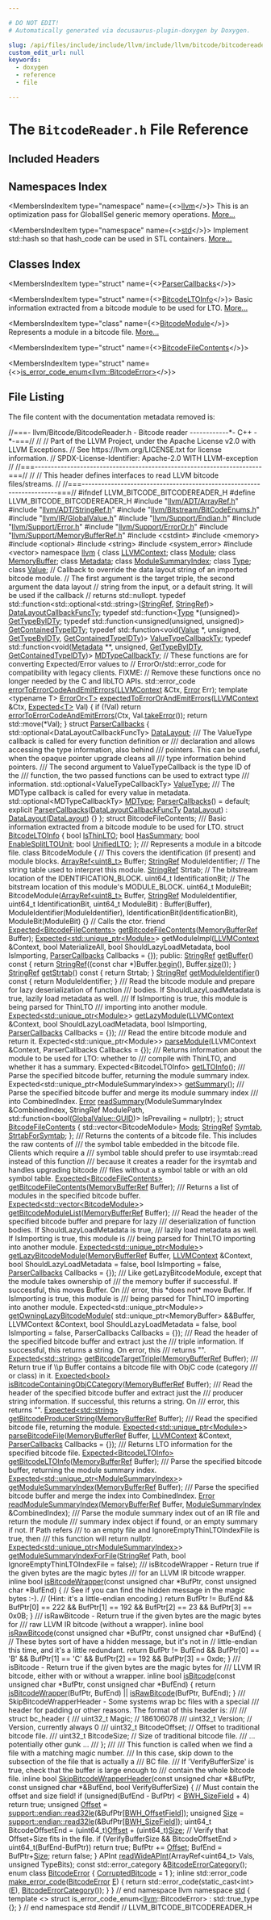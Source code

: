 ```yaml
---

# DO NOT EDIT!
# Automatically generated via docusaurus-plugin-doxygen by Doxygen.

slug: /api/files/include/include/llvm/include/llvm/bitcode/bitcodereader-h
custom_edit_url: null
keywords:
  - doxygen
  - reference
  - file

---
```





# The `BitcodeReader.h` File Reference

<DoxygenPage pluginConfig={pluginConfig}>



## Included Headers

<IncludesList>
<IncludesListItem
  filePath="llvm/ADT/ArrayRef.h"
  permalink="/docs/api/files/include/include/llvm/include/llvm/adt/arrayref-h"
  isLocal="true" />
<IncludesListItem
  filePath="llvm/ADT/StringRef.h"
  permalink="/docs/api/files/include/include/llvm/include/llvm/adt/stringref-h"
  isLocal="true" />
<IncludesListItem
  filePath="llvm/Bitstream/BitCodeEnums.h"
  permalink="/docs/api/files/include/include/llvm/include/llvm/bitstream/bitcodeenums-h"
  isLocal="true" />
<IncludesListItem
  filePath="llvm/IR/GlobalValue.h"
  permalink="/docs/api/files/include/include/llvm/include/llvm/ir/globalvalue-h"
  isLocal="true" />
<IncludesListItem
  filePath="llvm/Support/Endian.h"
  permalink="/docs/api/files/include/include/llvm/include/llvm/support/endian-h"
  isLocal="true" />
<IncludesListItem
  filePath="llvm/Support/Error.h"
  permalink="/docs/api/files/include/include/llvm/include/llvm/support/error-h"
  isLocal="true" />
<IncludesListItem
  filePath="llvm/Support/ErrorOr.h"
  permalink="/docs/api/files/include/include/llvm/include/llvm/support/erroror-h"
  isLocal="true" />
<IncludesListItem
  filePath="llvm/Support/MemoryBufferRef.h"
  permalink="/docs/api/files/include/include/llvm/include/llvm/support/memorybufferref-h"
  isLocal="true" />
<IncludesListItem
  filePath="cstdint"
  permalink=""
  isLocal="false" />
<IncludesListItem
  filePath="memory"
  permalink=""
  isLocal="false" />
<IncludesListItem
  filePath="optional"
  permalink=""
  isLocal="false" />
<IncludesListItem
  filePath="string"
  permalink=""
  isLocal="false" />
<IncludesListItem
  filePath="system_error"
  permalink=""
  isLocal="false" />
<IncludesListItem
  filePath="vector"
  permalink=""
  isLocal="false" />
</IncludesList>

## Namespaces Index

<MembersIndex>

<MembersIndexItem
  type="namespace"
  name={<><a href="/docs/api/namespaces/llvm">llvm</a></>}>
This is an optimization pass for GlobalISel generic memory operations. <a href="/docs/api/namespaces/llvm/#details">More...</a>
</MembersIndexItem>

<MembersIndexItem
  type="namespace"
  name={<><a href="/docs/api/namespaces/std">std</a></>}>
Implement std::hash so that hash&#95;code can be used in STL containers. <a href="/docs/api/namespaces/std/#details">More...</a>
</MembersIndexItem>

</MembersIndex>

## Classes Index

<MembersIndex>

<MembersIndexItem
  type="struct"
  name={<><a href="/docs/api/structs/llvm/parsercallbacks">ParserCallbacks</a></>}>
</MembersIndexItem>

<MembersIndexItem
  type="struct"
  name={<><a href="/docs/api/structs/llvm/bitcodeltoinfo">BitcodeLTOInfo</a></>}>
Basic information extracted from a bitcode module to be used for LTO. <a href="/docs/api/structs/llvm/bitcodeltoinfo/#details">More...</a>
</MembersIndexItem>

<MembersIndexItem
  type="class"
  name={<><a href="/docs/api/classes/llvm/bitcodemodule">BitcodeModule</a></>}>
Represents a module in a bitcode file. <a href="/docs/api/classes/llvm/bitcodemodule/#details">More...</a>
</MembersIndexItem>

<MembersIndexItem
  type="struct"
  name={<><a href="/docs/api/structs/llvm/bitcodefilecontents">BitcodeFileContents</a></>}>
</MembersIndexItem>

<MembersIndexItem
  type="struct"
  name={<><a href="/docs/api/structs/std/is-error-code-enum-ea5649302b7fdd90295abacdc414ae1a">is_error_code_enum&lt;llvm::BitcodeError&gt;</a></>}>
</MembersIndexItem>

</MembersIndex>


## File Listing

The file content with the documentation metadata removed is:

<ProgramListing>

<Link id="l00001" /><CodeLine lineNumber="1"><Highlight kind="comment">//===- llvm/Bitcode/BitcodeReader.h - Bitcode reader ------------&#42;- C++ -&#42;-===//</Highlight><Highlight kind="normal"></Highlight></CodeLine>
<Link id="l00002" /><CodeLine lineNumber="2"><Highlight kind="normal"></Highlight><Highlight kind="comment">//</Highlight><Highlight kind="normal"></Highlight></CodeLine>
<Link id="l00003" /><CodeLine lineNumber="3"><Highlight kind="normal"></Highlight><Highlight kind="comment">// Part of the LLVM Project, under the Apache License v2.0 with LLVM Exceptions.</Highlight><Highlight kind="normal"></Highlight></CodeLine>
<Link id="l00004" /><CodeLine lineNumber="4"><Highlight kind="normal"></Highlight><Highlight kind="comment">// See https://llvm.org/LICENSE.txt for license information.</Highlight><Highlight kind="normal"></Highlight></CodeLine>
<Link id="l00005" /><CodeLine lineNumber="5"><Highlight kind="normal"></Highlight><Highlight kind="comment">// SPDX-License-Identifier: Apache-2.0 WITH LLVM-exception</Highlight><Highlight kind="normal"></Highlight></CodeLine>
<Link id="l00006" /><CodeLine lineNumber="6"><Highlight kind="normal"></Highlight><Highlight kind="comment">//</Highlight><Highlight kind="normal"></Highlight></CodeLine>
<Link id="l00007" /><CodeLine lineNumber="7"><Highlight kind="normal"></Highlight><Highlight kind="comment">//===----------------------------------------------------------------------===//</Highlight><Highlight kind="normal"></Highlight></CodeLine>
<Link id="l00008" /><CodeLine lineNumber="8"><Highlight kind="normal"></Highlight><Highlight kind="comment">//</Highlight><Highlight kind="normal"></Highlight></CodeLine>
<Link id="l00009" /><CodeLine lineNumber="9"><Highlight kind="normal"></Highlight><Highlight kind="comment">// This header defines interfaces to read LLVM bitcode files/streams.</Highlight><Highlight kind="normal"></Highlight></CodeLine>
<Link id="l00010" /><CodeLine lineNumber="10"><Highlight kind="normal"></Highlight><Highlight kind="comment">//</Highlight><Highlight kind="normal"></Highlight></CodeLine>
<Link id="l00011" /><CodeLine lineNumber="11"><Highlight kind="normal"></Highlight><Highlight kind="comment">//===----------------------------------------------------------------------===//</Highlight><Highlight kind="normal"></Highlight></CodeLine>
<Link id="l00012" /><CodeLine lineNumber="12"><Highlight kind="normal"></Highlight></CodeLine>
<Link id="l00013" /><CodeLine lineNumber="13"><Highlight kind="normal"></Highlight><Highlight kind="preprocessor">#ifndef LLVM&#95;BITCODE&#95;BITCODEREADER&#95;H</Highlight><Highlight kind="normal"></Highlight></CodeLine>
<Link id="l00014" /><CodeLine lineNumber="14"><Highlight kind="normal"></Highlight><Highlight kind="preprocessor">#define LLVM&#95;BITCODE&#95;BITCODEREADER&#95;H</Highlight><Highlight kind="normal"></Highlight></CodeLine>
<Link id="l00015" /><CodeLine lineNumber="15"><Highlight kind="normal"></Highlight></CodeLine>
<Link id="l00016" /><CodeLine lineNumber="16"><Highlight kind="normal"></Highlight><Highlight kind="preprocessor">#include &quot;<a href="/docs/api/files/include/include/llvm/include/llvm/adt/arrayref-h">llvm/ADT/ArrayRef.h</a>&quot;</Highlight><Highlight kind="normal"></Highlight></CodeLine>
<Link id="l00017" /><CodeLine lineNumber="17"><Highlight kind="normal"></Highlight><Highlight kind="preprocessor">#include &quot;<a href="/docs/api/files/include/include/llvm/include/llvm/adt/stringref-h">llvm/ADT/StringRef.h</a>&quot;</Highlight><Highlight kind="normal"></Highlight></CodeLine>
<Link id="l00018" /><CodeLine lineNumber="18"><Highlight kind="normal"></Highlight><Highlight kind="preprocessor">#include &quot;<a href="/docs/api/files/include/include/llvm/include/llvm/bitstream/bitcodeenums-h">llvm/Bitstream/BitCodeEnums.h</a>&quot;</Highlight><Highlight kind="normal"></Highlight></CodeLine>
<Link id="l00019" /><CodeLine lineNumber="19"><Highlight kind="normal"></Highlight><Highlight kind="preprocessor">#include &quot;<a href="/docs/api/files/include/include/llvm/include/llvm/ir/globalvalue-h">llvm/IR/GlobalValue.h</a>&quot;</Highlight><Highlight kind="normal"></Highlight></CodeLine>
<Link id="l00020" /><CodeLine lineNumber="20"><Highlight kind="normal"></Highlight><Highlight kind="preprocessor">#include &quot;<a href="/docs/api/files/include/include/llvm/include/llvm/support/endian-h">llvm/Support/Endian.h</a>&quot;</Highlight><Highlight kind="normal"></Highlight></CodeLine>
<Link id="l00021" /><CodeLine lineNumber="21"><Highlight kind="normal"></Highlight><Highlight kind="preprocessor">#include &quot;<a href="/docs/api/files/include/include/llvm/include/llvm/support/error-h">llvm/Support/Error.h</a>&quot;</Highlight><Highlight kind="normal"></Highlight></CodeLine>
<Link id="l00022" /><CodeLine lineNumber="22"><Highlight kind="normal"></Highlight><Highlight kind="preprocessor">#include &quot;<a href="/docs/api/files/include/include/llvm/include/llvm/support/erroror-h">llvm/Support/ErrorOr.h</a>&quot;</Highlight><Highlight kind="normal"></Highlight></CodeLine>
<Link id="l00023" /><CodeLine lineNumber="23"><Highlight kind="normal"></Highlight><Highlight kind="preprocessor">#include &quot;<a href="/docs/api/files/include/include/llvm/include/llvm/support/memorybufferref-h">llvm/Support/MemoryBufferRef.h</a>&quot;</Highlight><Highlight kind="normal"></Highlight></CodeLine>
<Link id="l00024" /><CodeLine lineNumber="24"><Highlight kind="normal"></Highlight><Highlight kind="preprocessor">#include &lt;cstdint&gt;</Highlight><Highlight kind="normal"></Highlight></CodeLine>
<Link id="l00025" /><CodeLine lineNumber="25"><Highlight kind="normal"></Highlight><Highlight kind="preprocessor">#include &lt;memory&gt;</Highlight><Highlight kind="normal"></Highlight></CodeLine>
<Link id="l00026" /><CodeLine lineNumber="26"><Highlight kind="normal"></Highlight><Highlight kind="preprocessor">#include &lt;optional&gt;</Highlight><Highlight kind="normal"></Highlight></CodeLine>
<Link id="l00027" /><CodeLine lineNumber="27"><Highlight kind="normal"></Highlight><Highlight kind="preprocessor">#include &lt;string&gt;</Highlight><Highlight kind="normal"></Highlight></CodeLine>
<Link id="l00028" /><CodeLine lineNumber="28"><Highlight kind="normal"></Highlight><Highlight kind="preprocessor">#include &lt;system&#95;error&gt;</Highlight><Highlight kind="normal"></Highlight></CodeLine>
<Link id="l00029" /><CodeLine lineNumber="29"><Highlight kind="normal"></Highlight><Highlight kind="preprocessor">#include &lt;vector&gt;</Highlight><Highlight kind="normal"></Highlight></CodeLine>
<Link id="l00030" /><CodeLine lineNumber="30"><Highlight kind="normal"></Highlight><Highlight kind="keyword">namespace </Highlight><Highlight kind="normal"><a href="/docs/api/namespaces/llvm">llvm</a> &#123;</Highlight></CodeLine>
<Link id="l00031" /><CodeLine lineNumber="31"><Highlight kind="normal"></Highlight></CodeLine>
<Link id="l00032" /><CodeLine lineNumber="32"><Highlight kind="normal"></Highlight><Highlight kind="keyword">class </Highlight><Highlight kind="normal"><a href="/docs/api/classes/llvm/llvmcontext">LLVMContext</a>;</Highlight></CodeLine>
<Link id="l00033" /><CodeLine lineNumber="33"><Highlight kind="normal"></Highlight><Highlight kind="keyword">class </Highlight><Highlight kind="normal"><a href="/docs/api/classes/llvm/module">Module</a>;</Highlight></CodeLine>
<Link id="l00034" /><CodeLine lineNumber="34"><Highlight kind="normal"></Highlight><Highlight kind="keyword">class </Highlight><Highlight kind="normal"><a href="/docs/api/classes/llvm/memorybuffer">MemoryBuffer</a>;</Highlight></CodeLine>
<Link id="l00035" /><CodeLine lineNumber="35"><Highlight kind="normal"></Highlight><Highlight kind="keyword">class </Highlight><Highlight kind="normal"><a href="/docs/api/classes/llvm/metadata">Metadata</a>;</Highlight></CodeLine>
<Link id="l00036" /><CodeLine lineNumber="36"><Highlight kind="normal"></Highlight><Highlight kind="keyword">class </Highlight><Highlight kind="normal"><a href="/docs/api/classes/llvm/modulesummaryindex">ModuleSummaryIndex</a>;</Highlight></CodeLine>
<Link id="l00037" /><CodeLine lineNumber="37"><Highlight kind="normal"></Highlight><Highlight kind="keyword">class </Highlight><Highlight kind="normal"><a href="/docs/api/classes/llvm/type">Type</a>;</Highlight></CodeLine>
<Link id="l00038" /><CodeLine lineNumber="38"><Highlight kind="normal"></Highlight><Highlight kind="keyword">class </Highlight><Highlight kind="normal"><a href="/docs/api/classes/llvm/value">Value</a>;</Highlight></CodeLine>
<Link id="l00039" /><CodeLine lineNumber="39"><Highlight kind="normal"></Highlight></CodeLine>
<Link id="l00040" /><CodeLine lineNumber="40"><Highlight kind="normal"></Highlight><Highlight kind="comment">// Callback to override the data layout string of an imported bitcode module.</Highlight><Highlight kind="normal"></Highlight></CodeLine>
<Link id="l00041" /><CodeLine lineNumber="41"><Highlight kind="normal"></Highlight><Highlight kind="comment">// The first argument is the target triple, the second argument the data layout</Highlight><Highlight kind="normal"></Highlight></CodeLine>
<Link id="l00042" /><CodeLine lineNumber="42"><Highlight kind="normal"></Highlight><Highlight kind="comment">// string from the input, or a default string. It will be used if the callback</Highlight><Highlight kind="normal"></Highlight></CodeLine>
<Link id="l00043" /><CodeLine lineNumber="43"><Highlight kind="normal"></Highlight><Highlight kind="comment">// returns std::nullopt.</Highlight><Highlight kind="normal"></Highlight></CodeLine>
<Link id="l00044" /><CodeLine lineNumber="44"><Highlight kind="normal"></Highlight><Highlight kind="keyword">typedef</Highlight><Highlight kind="normal"> std::function&lt;std::optional&lt;std::string&gt;(<a href="/docs/api/classes/llvm/stringref">StringRef</a>, <a href="/docs/api/classes/llvm/stringref">StringRef</a>)&gt;</Highlight></CodeLine>
<Link id="l00045" /><CodeLine lineNumber="45" lineLink="/docs/api/namespaces/llvm/#ad1363486ba1bc68b809bb5bd1f08a522"><Highlight kind="normal">    <a href="/docs/api/namespaces/llvm/#ad1363486ba1bc68b809bb5bd1f08a522">DataLayoutCallbackFuncTy</a>;</Highlight></CodeLine>
<Link id="l00046" /><CodeLine lineNumber="46"><Highlight kind="normal"></Highlight></CodeLine>
<Link id="l00047" /><CodeLine lineNumber="47" lineLink="/docs/api/namespaces/llvm/#a23ee5b485c4af83a105d5c878854b978"><Highlight kind="normal"></Highlight><Highlight kind="keyword">typedef</Highlight><Highlight kind="normal"> std::function&lt;<a href="/docs/api/classes/llvm/type">Type</a> &#42;(unsigned)&gt; <a href="/docs/api/namespaces/llvm/#a23ee5b485c4af83a105d5c878854b978">GetTypeByIDTy</a>;</Highlight></CodeLine>
<Link id="l00048" /><CodeLine lineNumber="48"><Highlight kind="normal"></Highlight></CodeLine>
<Link id="l00049" /><CodeLine lineNumber="49" lineLink="/docs/api/namespaces/llvm/#a2d982bab8d9e6a32125c4365e4337a72"><Highlight kind="normal"></Highlight><Highlight kind="keyword">typedef</Highlight><Highlight kind="normal"> std::function&lt;unsigned(</Highlight><Highlight kind="keywordtype">unsigned</Highlight><Highlight kind="normal">, </Highlight><Highlight kind="keywordtype">unsigned</Highlight><Highlight kind="normal">)&gt; <a href="/docs/api/namespaces/llvm/#a2d982bab8d9e6a32125c4365e4337a72">GetContainedTypeIDTy</a>;</Highlight></CodeLine>
<Link id="l00050" /><CodeLine lineNumber="50"><Highlight kind="normal"></Highlight></CodeLine>
<Link id="l00051" /><CodeLine lineNumber="51"><Highlight kind="normal"></Highlight><Highlight kind="keyword">typedef</Highlight><Highlight kind="normal"> std::function&lt;void(<a href="/docs/api/classes/llvm/value">Value</a> &#42;, </Highlight><Highlight kind="keywordtype">unsigned</Highlight><Highlight kind="normal">, <a href="/docs/api/namespaces/llvm/#a23ee5b485c4af83a105d5c878854b978">GetTypeByIDTy</a>,</Highlight></CodeLine>
<Link id="l00052" /><CodeLine lineNumber="52"><Highlight kind="normal">                           <a href="/docs/api/namespaces/llvm/#a2d982bab8d9e6a32125c4365e4337a72">GetContainedTypeIDTy</a>)&gt;</Highlight></CodeLine>
<Link id="l00053" /><CodeLine lineNumber="53" lineLink="/docs/api/namespaces/llvm/#acfbe4615896840abb0b5f9c647991970"><Highlight kind="normal">    <a href="/docs/api/namespaces/llvm/#acfbe4615896840abb0b5f9c647991970">ValueTypeCallbackTy</a>;</Highlight></CodeLine>
<Link id="l00054" /><CodeLine lineNumber="54"><Highlight kind="normal"></Highlight></CodeLine>
<Link id="l00055" /><CodeLine lineNumber="55"><Highlight kind="normal"></Highlight><Highlight kind="keyword">typedef</Highlight><Highlight kind="normal"> std::function&lt;void(<a href="/docs/api/classes/llvm/metadata">Metadata</a> &#42;&#42;, </Highlight><Highlight kind="keywordtype">unsigned</Highlight><Highlight kind="normal">, <a href="/docs/api/namespaces/llvm/#a23ee5b485c4af83a105d5c878854b978">GetTypeByIDTy</a>,</Highlight></CodeLine>
<Link id="l00056" /><CodeLine lineNumber="56"><Highlight kind="normal">                           <a href="/docs/api/namespaces/llvm/#a2d982bab8d9e6a32125c4365e4337a72">GetContainedTypeIDTy</a>)&gt;</Highlight></CodeLine>
<Link id="l00057" /><CodeLine lineNumber="57" lineLink="/docs/api/namespaces/llvm/#a6d3b05383acd6955e70097b03e895e4c"><Highlight kind="normal">    <a href="/docs/api/namespaces/llvm/#a6d3b05383acd6955e70097b03e895e4c">MDTypeCallbackTy</a>;</Highlight></CodeLine>
<Link id="l00058" /><CodeLine lineNumber="58"><Highlight kind="normal"></Highlight></CodeLine>
<Link id="l00059" /><CodeLine lineNumber="59"><Highlight kind="normal"></Highlight><Highlight kind="comment">// These functions are for converting Expected/Error values to</Highlight><Highlight kind="normal"></Highlight></CodeLine>
<Link id="l00060" /><CodeLine lineNumber="60"><Highlight kind="normal"></Highlight><Highlight kind="comment">// ErrorOr/std::error&#95;code for compatibility with legacy clients. FIXME:</Highlight><Highlight kind="normal"></Highlight></CodeLine>
<Link id="l00061" /><CodeLine lineNumber="61"><Highlight kind="normal"></Highlight><Highlight kind="comment">// Remove these functions once no longer needed by the C and libLTO APIs.</Highlight><Highlight kind="normal"></Highlight></CodeLine>
<Link id="l00062" /><CodeLine lineNumber="62"><Highlight kind="normal"></Highlight></CodeLine>
<Link id="l00063" /><CodeLine lineNumber="63"><Highlight kind="normal">std::error&#95;code <a href="/docs/api/namespaces/llvm/#afcafe91dca693b90c9691dd656e86e19">errorToErrorCodeAndEmitErrors</a>(<a href="/docs/api/classes/llvm/llvmcontext">LLVMContext</a> &amp;Ctx, <a href="/docs/api/classes/llvm/error">Error</a> Err);</Highlight></CodeLine>
<Link id="l00064" /><CodeLine lineNumber="64"><Highlight kind="normal"></Highlight></CodeLine>
<Link id="l00065" /><CodeLine lineNumber="65"><Highlight kind="normal"></Highlight><Highlight kind="keyword">template</Highlight><Highlight kind="normal"> &lt;</Highlight><Highlight kind="keyword">typename</Highlight><Highlight kind="normal"> T&gt;</Highlight></CodeLine>
<Link id="l00066" /><CodeLine lineNumber="66" lineLink="/docs/api/namespaces/llvm/#a4891d521956b735baba56d4dc193f5cd"><Highlight kind="normal"><a href="/docs/api/classes/llvm/erroror">ErrorOr&lt;T&gt;</a> <a href="/docs/api/namespaces/llvm/#a4891d521956b735baba56d4dc193f5cd">expectedToErrorOrAndEmitErrors</a>(<a href="/docs/api/classes/llvm/llvmcontext">LLVMContext</a> &amp;Ctx, <a href="/docs/api/classes/llvm/expected">Expected&lt;T&gt;</a> Val) &#123;</Highlight></CodeLine>
<Link id="l00067" /><CodeLine lineNumber="67"><Highlight kind="normal">  </Highlight><Highlight kind="keywordflow">if</Highlight><Highlight kind="normal"> (!Val)</Highlight></CodeLine>
<Link id="l00068" /><CodeLine lineNumber="68"><Highlight kind="normal">    </Highlight><Highlight kind="keywordflow">return</Highlight><Highlight kind="normal"> <a href="/docs/api/namespaces/llvm/#afcafe91dca693b90c9691dd656e86e19">errorToErrorCodeAndEmitErrors</a>(Ctx, Val.<a href="/docs/api/classes/llvm/expected/#a94789df4ebd03dc008e8adebaa66ac1f">takeError</a>());</Highlight></CodeLine>
<Link id="l00069" /><CodeLine lineNumber="69"><Highlight kind="normal">  </Highlight><Highlight kind="keywordflow">return</Highlight><Highlight kind="normal"> std::move(&#42;Val);</Highlight></CodeLine>
<Link id="l00070" /><CodeLine lineNumber="70"><Highlight kind="normal">&#125;</Highlight></CodeLine>
<Link id="l00071" /><CodeLine lineNumber="71"><Highlight kind="normal"></Highlight></CodeLine>
<Link id="l00072" /><CodeLine lineNumber="72" lineLink="/docs/api/structs/llvm/parsercallbacks"><Highlight kind="normal"></Highlight><Highlight kind="keyword">struct </Highlight><Highlight kind="normal"><a href="/docs/api/structs/llvm/parsercallbacks/#a9e0e77daa484476c5e3067c6b75fb776">ParserCallbacks</a> &#123;</Highlight></CodeLine>
<Link id="l00073" /><CodeLine lineNumber="73" lineLink="/docs/api/structs/llvm/parsercallbacks/#a4a4663d9d439ad5726921e8e3f5e7a2c"><Highlight kind="normal">  std::optional&lt;DataLayoutCallbackFuncTy&gt; <a href="/docs/api/structs/llvm/parsercallbacks/#a4a4663d9d439ad5726921e8e3f5e7a2c">DataLayout</a>;</Highlight><Highlight kind="comment"></Highlight></CodeLine>
<Link id="l00074" /><CodeLine lineNumber="74"><Highlight kind="comment">  /// The ValueType callback is called for every function definition or</Highlight></CodeLine>
<Link id="l00075" /><CodeLine lineNumber="75"><Highlight kind="comment">  /// declaration and allows accessing the type information, also behind</Highlight></CodeLine>
<Link id="l00076" /><CodeLine lineNumber="76"><Highlight kind="comment">  /// pointers. This can be useful, when the opaque pointer upgrade cleans all</Highlight></CodeLine>
<Link id="l00077" /><CodeLine lineNumber="77"><Highlight kind="comment">  /// type information behind pointers.</Highlight></CodeLine>
<Link id="l00078" /><CodeLine lineNumber="78"><Highlight kind="comment">  /// The second argument to ValueTypeCallback is the type ID of the</Highlight></CodeLine>
<Link id="l00079" /><CodeLine lineNumber="79"><Highlight kind="comment">  /// function, the two passed functions can be used to extract type</Highlight></CodeLine>
<Link id="l00080" /><CodeLine lineNumber="80"><Highlight kind="comment">  /// information.</Highlight><Highlight kind="normal"></Highlight></CodeLine>
<Link id="l00081" /><CodeLine lineNumber="81" lineLink="/docs/api/structs/llvm/parsercallbacks/#a26c33d1c81745a1e85dd0138673c2149"><Highlight kind="normal">  std::optional&lt;ValueTypeCallbackTy&gt; <a href="/docs/api/structs/llvm/parsercallbacks/#a26c33d1c81745a1e85dd0138673c2149">ValueType</a>;</Highlight><Highlight kind="comment"></Highlight></CodeLine>
<Link id="l00082" /><CodeLine lineNumber="82"><Highlight kind="comment">  /// The MDType callback is called for every value in metadata.</Highlight><Highlight kind="normal"></Highlight></CodeLine>
<Link id="l00083" /><CodeLine lineNumber="83" lineLink="/docs/api/structs/llvm/parsercallbacks/#a6402ac5b8360ab80bedd28c55e62fbb9"><Highlight kind="normal">  std::optional&lt;MDTypeCallbackTy&gt; <a href="/docs/api/structs/llvm/parsercallbacks/#a6402ac5b8360ab80bedd28c55e62fbb9">MDType</a>;</Highlight></CodeLine>
<Link id="l00084" /><CodeLine lineNumber="84"><Highlight kind="normal"></Highlight></CodeLine>
<Link id="l00085" /><CodeLine lineNumber="85" lineLink="/docs/api/structs/llvm/parsercallbacks/#a9e0e77daa484476c5e3067c6b75fb776"><Highlight kind="normal">  <a href="/docs/api/structs/llvm/parsercallbacks/#a9e0e77daa484476c5e3067c6b75fb776">ParserCallbacks</a>() = </Highlight><Highlight kind="keywordflow">default</Highlight><Highlight kind="normal">;</Highlight></CodeLine>
<Link id="l00086" /><CodeLine lineNumber="86" lineLink="/docs/api/structs/llvm/parsercallbacks/#a4cc7dcd751fc3d8c49c2bfa20c7715f3"><Highlight kind="normal">  </Highlight><Highlight kind="keyword">explicit</Highlight><Highlight kind="normal"> <a href="/docs/api/structs/llvm/parsercallbacks/#a4cc7dcd751fc3d8c49c2bfa20c7715f3">ParserCallbacks</a>(<a href="/docs/api/namespaces/llvm/#ad1363486ba1bc68b809bb5bd1f08a522">DataLayoutCallbackFuncTy</a> <a href="/docs/api/structs/llvm/parsercallbacks/#a4a4663d9d439ad5726921e8e3f5e7a2c">DataLayout</a>)</Highlight></CodeLine>
<Link id="l00087" /><CodeLine lineNumber="87"><Highlight kind="normal">      : <a href="/docs/api/structs/llvm/parsercallbacks/#a4a4663d9d439ad5726921e8e3f5e7a2c">DataLayout</a>(<a href="/docs/api/structs/llvm/parsercallbacks/#a4a4663d9d439ad5726921e8e3f5e7a2c">DataLayout</a>) &#123;&#125;</Highlight></CodeLine>
<Link id="l00088" /><CodeLine lineNumber="88"><Highlight kind="normal">&#125;;</Highlight></CodeLine>
<Link id="l00089" /><CodeLine lineNumber="89"><Highlight kind="normal"></Highlight></CodeLine>
<Link id="l00090" /><CodeLine lineNumber="90"><Highlight kind="normal">  </Highlight><Highlight kind="keyword">struct </Highlight><Highlight kind="normal">BitcodeFileContents;</Highlight></CodeLine>
<Link id="l00091" /><CodeLine lineNumber="91"><Highlight kind="normal"></Highlight><Highlight kind="comment"></Highlight></CodeLine>
<Link id="l00092" /><CodeLine lineNumber="92"><Highlight kind="comment">  /// Basic information extracted from a bitcode module to be used for LTO.</Highlight><Highlight kind="normal"></Highlight></CodeLine>
<Link id="l00093" /><CodeLine lineNumber="93" lineLink="/docs/api/structs/llvm/bitcodeltoinfo"><Highlight kind="normal">  </Highlight><Highlight kind="keyword">struct </Highlight><Highlight kind="normal"><a href="/docs/api/structs/llvm/bitcodeltoinfo">BitcodeLTOInfo</a> &#123;</Highlight></CodeLine>
<Link id="l00094" /><CodeLine lineNumber="94" lineLink="/docs/api/structs/llvm/bitcodeltoinfo/#a83a35aa860ab725fa2c538fb4580cdec"><Highlight kind="normal">    </Highlight><Highlight kind="keywordtype">bool</Highlight><Highlight kind="normal"> <a href="/docs/api/structs/llvm/bitcodeltoinfo/#a83a35aa860ab725fa2c538fb4580cdec">IsThinLTO</a>;</Highlight></CodeLine>
<Link id="l00095" /><CodeLine lineNumber="95" lineLink="/docs/api/structs/llvm/bitcodeltoinfo/#aeb54ac9a328141108dfaf04522806ac0"><Highlight kind="normal">    </Highlight><Highlight kind="keywordtype">bool</Highlight><Highlight kind="normal"> <a href="/docs/api/structs/llvm/bitcodeltoinfo/#aeb54ac9a328141108dfaf04522806ac0">HasSummary</a>;</Highlight></CodeLine>
<Link id="l00096" /><CodeLine lineNumber="96" lineLink="/docs/api/structs/llvm/bitcodeltoinfo/#ae56c82b85b7076e251b305c35b85310e"><Highlight kind="normal">    </Highlight><Highlight kind="keywordtype">bool</Highlight><Highlight kind="normal"> <a href="/docs/api/structs/llvm/bitcodeltoinfo/#ae56c82b85b7076e251b305c35b85310e">EnableSplitLTOUnit</a>;</Highlight></CodeLine>
<Link id="l00097" /><CodeLine lineNumber="97" lineLink="/docs/api/structs/llvm/bitcodeltoinfo/#a80ca25bd62c75c8b2c5322f9aea4e98b"><Highlight kind="normal">    </Highlight><Highlight kind="keywordtype">bool</Highlight><Highlight kind="normal"> <a href="/docs/api/structs/llvm/bitcodeltoinfo/#a80ca25bd62c75c8b2c5322f9aea4e98b">UnifiedLTO</a>;</Highlight></CodeLine>
<Link id="l00098" /><CodeLine lineNumber="98"><Highlight kind="normal">  &#125;;</Highlight></CodeLine>
<Link id="l00099" /><CodeLine lineNumber="99"><Highlight kind="normal"></Highlight><Highlight kind="comment"></Highlight></CodeLine>
<Link id="l00100" /><CodeLine lineNumber="100"><Highlight kind="comment">  /// Represents a module in a bitcode file.</Highlight><Highlight kind="normal"></Highlight></CodeLine>
<Link id="l00101" /><CodeLine lineNumber="101" lineLink="/docs/api/classes/llvm/bitcodemodule"><Highlight kind="normal">  </Highlight><Highlight kind="keyword">class </Highlight><Highlight kind="normal">BitcodeModule &#123;</Highlight></CodeLine>
<Link id="l00102" /><CodeLine lineNumber="102"><Highlight kind="normal">    </Highlight><Highlight kind="comment">// This covers the identification (if present) and module blocks.</Highlight><Highlight kind="normal"></Highlight></CodeLine>
<Link id="l00103" /><CodeLine lineNumber="103"><Highlight kind="normal">    <a href="/docs/api/classes/llvm/arrayref">ArrayRef&lt;uint8&#95;t&gt;</a> Buffer;</Highlight></CodeLine>
<Link id="l00104" /><CodeLine lineNumber="104"><Highlight kind="normal">    <a href="/docs/api/classes/llvm/stringref">StringRef</a> ModuleIdentifier;</Highlight></CodeLine>
<Link id="l00105" /><CodeLine lineNumber="105"><Highlight kind="normal"></Highlight></CodeLine>
<Link id="l00106" /><CodeLine lineNumber="106"><Highlight kind="normal">    </Highlight><Highlight kind="comment">// The string table used to interpret this module.</Highlight><Highlight kind="normal"></Highlight></CodeLine>
<Link id="l00107" /><CodeLine lineNumber="107"><Highlight kind="normal">    <a href="/docs/api/classes/llvm/stringref">StringRef</a> Strtab;</Highlight></CodeLine>
<Link id="l00108" /><CodeLine lineNumber="108"><Highlight kind="normal"></Highlight></CodeLine>
<Link id="l00109" /><CodeLine lineNumber="109"><Highlight kind="normal">    </Highlight><Highlight kind="comment">// The bitstream location of the IDENTIFICATION&#95;BLOCK.</Highlight><Highlight kind="normal"></Highlight></CodeLine>
<Link id="l00110" /><CodeLine lineNumber="110"><Highlight kind="normal">    uint64&#95;t IdentificationBit;</Highlight></CodeLine>
<Link id="l00111" /><CodeLine lineNumber="111"><Highlight kind="normal"></Highlight></CodeLine>
<Link id="l00112" /><CodeLine lineNumber="112"><Highlight kind="normal">    </Highlight><Highlight kind="comment">// The bitstream location of this module&#39;s MODULE&#95;BLOCK.</Highlight><Highlight kind="normal"></Highlight></CodeLine>
<Link id="l00113" /><CodeLine lineNumber="113"><Highlight kind="normal">    uint64&#95;t ModuleBit;</Highlight></CodeLine>
<Link id="l00114" /><CodeLine lineNumber="114"><Highlight kind="normal"></Highlight></CodeLine>
<Link id="l00115" /><CodeLine lineNumber="115"><Highlight kind="normal">    BitcodeModule(<a href="/docs/api/classes/llvm/arrayref">ArrayRef&lt;uint8&#95;t&gt;</a> Buffer, <a href="/docs/api/classes/llvm/stringref">StringRef</a> ModuleIdentifier,</Highlight></CodeLine>
<Link id="l00116" /><CodeLine lineNumber="116"><Highlight kind="normal">                  uint64&#95;t IdentificationBit, uint64&#95;t ModuleBit)</Highlight></CodeLine>
<Link id="l00117" /><CodeLine lineNumber="117"><Highlight kind="normal">        : Buffer(Buffer), ModuleIdentifier(ModuleIdentifier),</Highlight></CodeLine>
<Link id="l00118" /><CodeLine lineNumber="118"><Highlight kind="normal">          IdentificationBit(IdentificationBit), ModuleBit(ModuleBit) &#123;&#125;</Highlight></CodeLine>
<Link id="l00119" /><CodeLine lineNumber="119"><Highlight kind="normal"></Highlight></CodeLine>
<Link id="l00120" /><CodeLine lineNumber="120"><Highlight kind="normal">    </Highlight><Highlight kind="comment">// Calls the ctor.</Highlight><Highlight kind="normal"></Highlight></CodeLine>
<Link id="l00121" /><CodeLine lineNumber="121"><Highlight kind="normal">    </Highlight><Highlight kind="keyword">friend</Highlight><Highlight kind="normal"> <a href="/docs/api/classes/llvm/expected">Expected&lt;BitcodeFileContents&gt;</a></Highlight></CodeLine>
<Link id="l00122" /><CodeLine lineNumber="122" lineLink="/docs/api/classes/llvm/bitcodemodule/#af91b526d8407e4b8d8cc54d6cbc1ad50"><Highlight kind="normal">    <a href="/docs/api/classes/llvm/bitcodemodule/#af91b526d8407e4b8d8cc54d6cbc1ad50">getBitcodeFileContents</a>(<a href="/docs/api/classes/llvm/memorybufferref">MemoryBufferRef</a> Buffer);</Highlight></CodeLine>
<Link id="l00123" /><CodeLine lineNumber="123"><Highlight kind="normal"></Highlight></CodeLine>
<Link id="l00124" /><CodeLine lineNumber="124"><Highlight kind="normal">    <a href="/docs/api/classes/llvm/expected">Expected&lt;std::unique&#95;ptr&lt;Module&gt;</a>&gt;</Highlight></CodeLine>
<Link id="l00125" /><CodeLine lineNumber="125"><Highlight kind="normal">    getModuleImpl(<a href="/docs/api/classes/llvm/llvmcontext">LLVMContext</a> &amp;Context, </Highlight><Highlight kind="keywordtype">bool</Highlight><Highlight kind="normal"> MaterializeAll,</Highlight></CodeLine>
<Link id="l00126" /><CodeLine lineNumber="126"><Highlight kind="normal">                  </Highlight><Highlight kind="keywordtype">bool</Highlight><Highlight kind="normal"> ShouldLazyLoadMetadata, </Highlight><Highlight kind="keywordtype">bool</Highlight><Highlight kind="normal"> IsImporting,</Highlight></CodeLine>
<Link id="l00127" /><CodeLine lineNumber="127"><Highlight kind="normal">                  <a href="/docs/api/structs/llvm/parsercallbacks">ParserCallbacks</a> Callbacks = &#123;&#125;);</Highlight></CodeLine>
<Link id="l00128" /><CodeLine lineNumber="128"><Highlight kind="normal"></Highlight></CodeLine>
<Link id="l00129" /><CodeLine lineNumber="129"><Highlight kind="normal">  </Highlight><Highlight kind="keyword">public</Highlight><Highlight kind="normal">:</Highlight></CodeLine>
<Link id="l00130" /><CodeLine lineNumber="130" lineLink="/docs/api/classes/llvm/bitcodemodule/#a9cad8ae720266e772dea86311e5f0b54"><Highlight kind="normal">    <a href="/docs/api/classes/llvm/stringref">StringRef</a> <a href="/docs/api/classes/llvm/bitcodemodule/#a9cad8ae720266e772dea86311e5f0b54">getBuffer</a>()</Highlight><Highlight kind="keyword"> const </Highlight><Highlight kind="normal">&#123;</Highlight></CodeLine>
<Link id="l00131" /><CodeLine lineNumber="131"><Highlight kind="normal">      </Highlight><Highlight kind="keywordflow">return</Highlight><Highlight kind="normal"> <a href="/docs/api/classes/llvm/stringref">StringRef</a>((</Highlight><Highlight kind="keyword">const</Highlight><Highlight kind="normal"> </Highlight><Highlight kind="keywordtype">char</Highlight><Highlight kind="normal"> &#42;)Buffer.<a href="/docs/api/classes/llvm/arrayref/#aab36927882fbfdcbb860d87fd9c30da8">begin</a>(), Buffer.<a href="/docs/api/classes/llvm/arrayref/#a85ffb6531d4cda988ea81f18d4e56fb7">size</a>());</Highlight></CodeLine>
<Link id="l00132" /><CodeLine lineNumber="132"><Highlight kind="normal">    &#125;</Highlight></CodeLine>
<Link id="l00133" /><CodeLine lineNumber="133"><Highlight kind="normal"></Highlight></CodeLine>
<Link id="l00134" /><CodeLine lineNumber="134" lineLink="/docs/api/classes/llvm/bitcodemodule/#aefa8b158e934274ef87af0fe980e65d6"><Highlight kind="normal">    <a href="/docs/api/classes/llvm/stringref">StringRef</a> <a href="/docs/api/classes/llvm/bitcodemodule/#aefa8b158e934274ef87af0fe980e65d6">getStrtab</a>()</Highlight><Highlight kind="keyword"> const </Highlight><Highlight kind="normal">&#123; </Highlight><Highlight kind="keywordflow">return</Highlight><Highlight kind="normal"> Strtab; &#125;</Highlight></CodeLine>
<Link id="l00135" /><CodeLine lineNumber="135"><Highlight kind="normal"></Highlight></CodeLine>
<Link id="l00136" /><CodeLine lineNumber="136" lineLink="/docs/api/classes/llvm/bitcodemodule/#a80437440e99d3bf259d0346e9f1d4eb4"><Highlight kind="normal">    <a href="/docs/api/classes/llvm/stringref">StringRef</a> <a href="/docs/api/classes/llvm/bitcodemodule/#a80437440e99d3bf259d0346e9f1d4eb4">getModuleIdentifier</a>()</Highlight><Highlight kind="keyword"> const </Highlight><Highlight kind="normal">&#123; </Highlight><Highlight kind="keywordflow">return</Highlight><Highlight kind="normal"> ModuleIdentifier; &#125;</Highlight></CodeLine>
<Link id="l00137" /><CodeLine lineNumber="137"><Highlight kind="normal"></Highlight><Highlight kind="comment"></Highlight></CodeLine>
<Link id="l00138" /><CodeLine lineNumber="138"><Highlight kind="comment">    /// Read the bitcode module and prepare for lazy deserialization of function</Highlight></CodeLine>
<Link id="l00139" /><CodeLine lineNumber="139"><Highlight kind="comment">    /// bodies. If ShouldLazyLoadMetadata is true, lazily load metadata as well.</Highlight></CodeLine>
<Link id="l00140" /><CodeLine lineNumber="140"><Highlight kind="comment">    /// If IsImporting is true, this module is being parsed for ThinLTO</Highlight></CodeLine>
<Link id="l00141" /><CodeLine lineNumber="141"><Highlight kind="comment">    /// importing into another module.</Highlight><Highlight kind="normal"></Highlight></CodeLine>
<Link id="l00142" /><CodeLine lineNumber="142"><Highlight kind="normal">    <a href="/docs/api/classes/llvm/expected">Expected&lt;std::unique&#95;ptr&lt;Module&gt;</a>&gt;</Highlight></CodeLine>
<Link id="l00143" /><CodeLine lineNumber="143"><Highlight kind="normal">    <a href="/docs/api/classes/llvm/bitcodemodule/#afe66e1a1da43dba262f5d2fa96bfdf75">getLazyModule</a>(<a href="/docs/api/classes/llvm/llvmcontext">LLVMContext</a> &amp;Context, </Highlight><Highlight kind="keywordtype">bool</Highlight><Highlight kind="normal"> ShouldLazyLoadMetadata,</Highlight></CodeLine>
<Link id="l00144" /><CodeLine lineNumber="144"><Highlight kind="normal">                  </Highlight><Highlight kind="keywordtype">bool</Highlight><Highlight kind="normal"> IsImporting, <a href="/docs/api/structs/llvm/parsercallbacks">ParserCallbacks</a> Callbacks = &#123;&#125;);</Highlight></CodeLine>
<Link id="l00145" /><CodeLine lineNumber="145"><Highlight kind="normal"></Highlight><Highlight kind="comment"></Highlight></CodeLine>
<Link id="l00146" /><CodeLine lineNumber="146"><Highlight kind="comment">    /// Read the entire bitcode module and return it.</Highlight><Highlight kind="normal"></Highlight></CodeLine>
<Link id="l00147" /><CodeLine lineNumber="147"><Highlight kind="normal">    Expected&lt;std::unique&#95;ptr&lt;Module&gt;&gt;</Highlight></CodeLine>
<Link id="l00148" /><CodeLine lineNumber="148"><Highlight kind="normal">    <a href="/docs/api/classes/llvm/bitcodemodule/#ad91675f9de94dd24bcee05126b1d7aeb">parseModule</a>(LLVMContext &amp;Context, ParserCallbacks Callbacks = &#123;&#125;);</Highlight></CodeLine>
<Link id="l00149" /><CodeLine lineNumber="149"><Highlight kind="normal"></Highlight><Highlight kind="comment"></Highlight></CodeLine>
<Link id="l00150" /><CodeLine lineNumber="150"><Highlight kind="comment">    /// Returns information about the module to be used for LTO: whether to</Highlight></CodeLine>
<Link id="l00151" /><CodeLine lineNumber="151"><Highlight kind="comment">    /// compile with ThinLTO, and whether it has a summary.</Highlight><Highlight kind="normal"></Highlight></CodeLine>
<Link id="l00152" /><CodeLine lineNumber="152"><Highlight kind="normal">    Expected&lt;BitcodeLTOInfo&gt; <a href="/docs/api/classes/llvm/bitcodemodule/#a9508697fd741b13841d7563c897e01f3">getLTOInfo</a>();</Highlight></CodeLine>
<Link id="l00153" /><CodeLine lineNumber="153"><Highlight kind="normal"></Highlight><Highlight kind="comment"></Highlight></CodeLine>
<Link id="l00154" /><CodeLine lineNumber="154"><Highlight kind="comment">    /// Parse the specified bitcode buffer, returning the module summary index.</Highlight><Highlight kind="normal"></Highlight></CodeLine>
<Link id="l00155" /><CodeLine lineNumber="155"><Highlight kind="normal">    Expected&lt;std::unique&#95;ptr&lt;ModuleSummaryIndex&gt;&gt; <a href="/docs/api/classes/llvm/bitcodemodule/#a8c3f83a2551791b8b6bc2859aa258f02">getSummary</a>();</Highlight></CodeLine>
<Link id="l00156" /><CodeLine lineNumber="156"><Highlight kind="normal"></Highlight><Highlight kind="comment"></Highlight></CodeLine>
<Link id="l00157" /><CodeLine lineNumber="157"><Highlight kind="comment">    /// Parse the specified bitcode buffer and merge its module summary index</Highlight></CodeLine>
<Link id="l00158" /><CodeLine lineNumber="158"><Highlight kind="comment">    /// into CombinedIndex.</Highlight><Highlight kind="normal"></Highlight></CodeLine>
<Link id="l00159" /><CodeLine lineNumber="159"><Highlight kind="normal">    <a href="/docs/api/namespaces/llvm/#ac226f3d2b9ca090171a8e0a8cb92c343a902b0d55fddef6f8d651fe1035b7d4bd">Error</a></Highlight></CodeLine>
<Link id="l00160" /><CodeLine lineNumber="160"><Highlight kind="normal">    <a href="/docs/api/classes/llvm/bitcodemodule/#ab6e0b0fddee91c9c5def6803934868b5">readSummary</a>(ModuleSummaryIndex &amp;CombinedIndex, StringRef ModulePath,</Highlight></CodeLine>
<Link id="l00161" /><CodeLine lineNumber="161"><Highlight kind="normal">                std::function&lt;</Highlight><Highlight kind="keywordtype">bool</Highlight><Highlight kind="normal">(<a href="/docs/api/classes/llvm/globalvalue/#a3af0428ec6e48cb2f05c199b7b9f7e07">GlobalValue::GUID</a>)&gt; IsPrevailing = </Highlight><Highlight kind="keyword">nullptr</Highlight><Highlight kind="normal">);</Highlight></CodeLine>
<Link id="l00162" /><CodeLine lineNumber="162"><Highlight kind="normal">  &#125;;</Highlight></CodeLine>
<Link id="l00163" /><CodeLine lineNumber="163"><Highlight kind="normal"></Highlight></CodeLine>
<Link id="l00164" /><CodeLine lineNumber="164" lineLink="/docs/api/structs/llvm/bitcodefilecontents"><Highlight kind="normal">  </Highlight><Highlight kind="keyword">struct </Highlight><Highlight kind="normal"><a href="/docs/api/structs/llvm/bitcodefilecontents">BitcodeFileContents</a> &#123;</Highlight></CodeLine>
<Link id="l00165" /><CodeLine lineNumber="165" lineLink="/docs/api/structs/llvm/bitcodefilecontents/#a9f7b8378090f16464d9c5b8d0e6b1ae9"><Highlight kind="normal">    std::vector&lt;BitcodeModule&gt; <a href="/docs/api/structs/llvm/bitcodefilecontents/#a9f7b8378090f16464d9c5b8d0e6b1ae9">Mods</a>;</Highlight></CodeLine>
<Link id="l00166" /><CodeLine lineNumber="166" lineLink="/docs/api/structs/llvm/bitcodefilecontents/#a7e8871abb4c99185981e4b2dd60a203a"><Highlight kind="normal">    <a href="/docs/api/classes/llvm/stringref">StringRef</a> <a href="/docs/api/structs/llvm/bitcodefilecontents/#a87fd3c1677a59a7642d240caae6d0b7d">Symtab</a>, <a href="/docs/api/structs/llvm/bitcodefilecontents/#a7e8871abb4c99185981e4b2dd60a203a">StrtabForSymtab</a>;</Highlight></CodeLine>
<Link id="l00167" /><CodeLine lineNumber="167"><Highlight kind="normal">  &#125;;</Highlight></CodeLine>
<Link id="l00168" /><CodeLine lineNumber="168"><Highlight kind="normal"></Highlight><Highlight kind="comment"></Highlight></CodeLine>
<Link id="l00169" /><CodeLine lineNumber="169"><Highlight kind="comment">  /// Returns the contents of a bitcode file. This includes the raw contents of</Highlight></CodeLine>
<Link id="l00170" /><CodeLine lineNumber="170"><Highlight kind="comment">  /// the symbol table embedded in the bitcode file. Clients which require a</Highlight></CodeLine>
<Link id="l00171" /><CodeLine lineNumber="171"><Highlight kind="comment">  /// symbol table should prefer to use irsymtab::read instead of this function</Highlight></CodeLine>
<Link id="l00172" /><CodeLine lineNumber="172"><Highlight kind="comment">  /// because it creates a reader for the irsymtab and handles upgrading bitcode</Highlight></CodeLine>
<Link id="l00173" /><CodeLine lineNumber="173"><Highlight kind="comment">  /// files without a symbol table or with an old symbol table.</Highlight><Highlight kind="normal"></Highlight></CodeLine>
<Link id="l00174" /><CodeLine lineNumber="174"><Highlight kind="normal">  <a href="/docs/api/classes/llvm/expected">Expected&lt;BitcodeFileContents&gt;</a> <a href="/docs/api/namespaces/llvm/#a3a73888ec542d14d981f9b9c49c247fa">getBitcodeFileContents</a>(<a href="/docs/api/classes/llvm/memorybufferref">MemoryBufferRef</a> Buffer);</Highlight></CodeLine>
<Link id="l00175" /><CodeLine lineNumber="175"><Highlight kind="normal"></Highlight><Highlight kind="comment"></Highlight></CodeLine>
<Link id="l00176" /><CodeLine lineNumber="176"><Highlight kind="comment">  /// Returns a list of modules in the specified bitcode buffer.</Highlight><Highlight kind="normal"></Highlight></CodeLine>
<Link id="l00177" /><CodeLine lineNumber="177"><Highlight kind="normal">  <a href="/docs/api/classes/llvm/expected">Expected&lt;std::vector&lt;BitcodeModule&gt;</a>&gt;</Highlight></CodeLine>
<Link id="l00178" /><CodeLine lineNumber="178"><Highlight kind="normal">  <a href="/docs/api/namespaces/llvm/#a84ff19acc1b6cba55e1006e5be8e6453">getBitcodeModuleList</a>(<a href="/docs/api/classes/llvm/memorybufferref">MemoryBufferRef</a> Buffer);</Highlight></CodeLine>
<Link id="l00179" /><CodeLine lineNumber="179"><Highlight kind="normal"></Highlight><Highlight kind="comment"></Highlight></CodeLine>
<Link id="l00180" /><CodeLine lineNumber="180"><Highlight kind="comment">  /// Read the header of the specified bitcode buffer and prepare for lazy</Highlight></CodeLine>
<Link id="l00181" /><CodeLine lineNumber="181"><Highlight kind="comment">  /// deserialization of function bodies. If ShouldLazyLoadMetadata is true,</Highlight></CodeLine>
<Link id="l00182" /><CodeLine lineNumber="182"><Highlight kind="comment">  /// lazily load metadata as well. If IsImporting is true, this module is</Highlight></CodeLine>
<Link id="l00183" /><CodeLine lineNumber="183"><Highlight kind="comment">  /// being parsed for ThinLTO importing into another module.</Highlight><Highlight kind="normal"></Highlight></CodeLine>
<Link id="l00184" /><CodeLine lineNumber="184"><Highlight kind="normal">  <a href="/docs/api/classes/llvm/expected">Expected&lt;std::unique&#95;ptr&lt;Module&gt;</a>&gt;</Highlight></CodeLine>
<Link id="l00185" /><CodeLine lineNumber="185"><Highlight kind="normal">  <a href="/docs/api/namespaces/llvm/#a6b551037bf3f327d3c280b59de0cace1">getLazyBitcodeModule</a>(<a href="/docs/api/classes/llvm/memorybufferref">MemoryBufferRef</a> Buffer, <a href="/docs/api/classes/llvm/llvmcontext">LLVMContext</a> &amp;Context,</Highlight></CodeLine>
<Link id="l00186" /><CodeLine lineNumber="186"><Highlight kind="normal">                       </Highlight><Highlight kind="keywordtype">bool</Highlight><Highlight kind="normal"> ShouldLazyLoadMetadata = </Highlight><Highlight kind="keyword">false</Highlight><Highlight kind="normal">,</Highlight></CodeLine>
<Link id="l00187" /><CodeLine lineNumber="187"><Highlight kind="normal">                       </Highlight><Highlight kind="keywordtype">bool</Highlight><Highlight kind="normal"> IsImporting = </Highlight><Highlight kind="keyword">false</Highlight><Highlight kind="normal">,</Highlight></CodeLine>
<Link id="l00188" /><CodeLine lineNumber="188"><Highlight kind="normal">                       <a href="/docs/api/structs/llvm/parsercallbacks">ParserCallbacks</a> Callbacks = &#123;&#125;);</Highlight></CodeLine>
<Link id="l00189" /><CodeLine lineNumber="189"><Highlight kind="normal"></Highlight><Highlight kind="comment"></Highlight></CodeLine>
<Link id="l00190" /><CodeLine lineNumber="190"><Highlight kind="comment">  /// Like getLazyBitcodeModule, except that the module takes ownership of</Highlight></CodeLine>
<Link id="l00191" /><CodeLine lineNumber="191"><Highlight kind="comment">  /// the memory buffer if successful. If successful, this moves Buffer. On</Highlight></CodeLine>
<Link id="l00192" /><CodeLine lineNumber="192"><Highlight kind="comment">  /// error, this &#42;does not&#42; move Buffer. If IsImporting is true, this module is</Highlight></CodeLine>
<Link id="l00193" /><CodeLine lineNumber="193"><Highlight kind="comment">  /// being parsed for ThinLTO importing into another module.</Highlight><Highlight kind="normal"></Highlight></CodeLine>
<Link id="l00194" /><CodeLine lineNumber="194"><Highlight kind="normal">  Expected&lt;std::unique&#95;ptr&lt;Module&gt;&gt; <a href="/docs/api/namespaces/llvm/#afa21d974a1caef7c377a9913f990eda4">getOwningLazyBitcodeModule</a>(</Highlight></CodeLine>
<Link id="l00195" /><CodeLine lineNumber="195"><Highlight kind="normal">      std::unique&#95;ptr&lt;MemoryBuffer&gt; &amp;&amp;Buffer, LLVMContext &amp;Context,</Highlight></CodeLine>
<Link id="l00196" /><CodeLine lineNumber="196"><Highlight kind="normal">      </Highlight><Highlight kind="keywordtype">bool</Highlight><Highlight kind="normal"> ShouldLazyLoadMetadata = </Highlight><Highlight kind="keyword">false</Highlight><Highlight kind="normal">, </Highlight><Highlight kind="keywordtype">bool</Highlight><Highlight kind="normal"> IsImporting = </Highlight><Highlight kind="keyword">false</Highlight><Highlight kind="normal">,</Highlight></CodeLine>
<Link id="l00197" /><CodeLine lineNumber="197"><Highlight kind="normal">      ParserCallbacks Callbacks = &#123;&#125;);</Highlight></CodeLine>
<Link id="l00198" /><CodeLine lineNumber="198"><Highlight kind="normal"></Highlight><Highlight kind="comment"></Highlight></CodeLine>
<Link id="l00199" /><CodeLine lineNumber="199"><Highlight kind="comment">  /// Read the header of the specified bitcode buffer and extract just the</Highlight></CodeLine>
<Link id="l00200" /><CodeLine lineNumber="200"><Highlight kind="comment">  /// triple information. If successful, this returns a string. On error, this</Highlight></CodeLine>
<Link id="l00201" /><CodeLine lineNumber="201"><Highlight kind="comment">  /// returns &quot;&quot;.</Highlight><Highlight kind="normal"></Highlight></CodeLine>
<Link id="l00202" /><CodeLine lineNumber="202"><Highlight kind="normal">  <a href="/docs/api/classes/llvm/expected">Expected&lt;std::string&gt;</a> <a href="/docs/api/namespaces/llvm/#a36ecc78d5979c7c250c9284a5211041d">getBitcodeTargetTriple</a>(<a href="/docs/api/classes/llvm/memorybufferref">MemoryBufferRef</a> Buffer);</Highlight></CodeLine>
<Link id="l00203" /><CodeLine lineNumber="203"><Highlight kind="normal"></Highlight><Highlight kind="comment"></Highlight></CodeLine>
<Link id="l00204" /><CodeLine lineNumber="204"><Highlight kind="comment">  /// Return true if \\p Buffer contains a bitcode file with ObjC code (category</Highlight></CodeLine>
<Link id="l00205" /><CodeLine lineNumber="205"><Highlight kind="comment">  /// or class) in it.</Highlight><Highlight kind="normal"></Highlight></CodeLine>
<Link id="l00206" /><CodeLine lineNumber="206"><Highlight kind="normal">  <a href="/docs/api/classes/llvm/expected">Expected&lt;bool&gt;</a> <a href="/docs/api/namespaces/llvm/#a286038f4ba044b39a6bb7f86c4c1055c">isBitcodeContainingObjCCategory</a>(<a href="/docs/api/classes/llvm/memorybufferref">MemoryBufferRef</a> Buffer);</Highlight></CodeLine>
<Link id="l00207" /><CodeLine lineNumber="207"><Highlight kind="normal"></Highlight><Highlight kind="comment"></Highlight></CodeLine>
<Link id="l00208" /><CodeLine lineNumber="208"><Highlight kind="comment">  /// Read the header of the specified bitcode buffer and extract just the</Highlight></CodeLine>
<Link id="l00209" /><CodeLine lineNumber="209"><Highlight kind="comment">  /// producer string information. If successful, this returns a string. On</Highlight></CodeLine>
<Link id="l00210" /><CodeLine lineNumber="210"><Highlight kind="comment">  /// error, this returns &quot;&quot;.</Highlight><Highlight kind="normal"></Highlight></CodeLine>
<Link id="l00211" /><CodeLine lineNumber="211"><Highlight kind="normal">  <a href="/docs/api/classes/llvm/expected">Expected&lt;std::string&gt;</a> <a href="/docs/api/namespaces/llvm/#a6a08a94dbba4f43e928c1d2bff541529">getBitcodeProducerString</a>(<a href="/docs/api/classes/llvm/memorybufferref">MemoryBufferRef</a> Buffer);</Highlight></CodeLine>
<Link id="l00212" /><CodeLine lineNumber="212"><Highlight kind="normal"></Highlight><Highlight kind="comment"></Highlight></CodeLine>
<Link id="l00213" /><CodeLine lineNumber="213"><Highlight kind="comment">  /// Read the specified bitcode file, returning the module.</Highlight><Highlight kind="normal"></Highlight></CodeLine>
<Link id="l00214" /><CodeLine lineNumber="214"><Highlight kind="normal">  <a href="/docs/api/classes/llvm/expected">Expected&lt;std::unique&#95;ptr&lt;Module&gt;</a>&gt;</Highlight></CodeLine>
<Link id="l00215" /><CodeLine lineNumber="215"><Highlight kind="normal">  <a href="/docs/api/namespaces/llvm/#a170525c5f5e06bd2555d40a0499b8b6d">parseBitcodeFile</a>(<a href="/docs/api/classes/llvm/memorybufferref">MemoryBufferRef</a> Buffer, <a href="/docs/api/classes/llvm/llvmcontext">LLVMContext</a> &amp;Context,</Highlight></CodeLine>
<Link id="l00216" /><CodeLine lineNumber="216"><Highlight kind="normal">                   <a href="/docs/api/structs/llvm/parsercallbacks">ParserCallbacks</a> Callbacks = &#123;&#125;);</Highlight></CodeLine>
<Link id="l00217" /><CodeLine lineNumber="217"><Highlight kind="normal"></Highlight><Highlight kind="comment"></Highlight></CodeLine>
<Link id="l00218" /><CodeLine lineNumber="218"><Highlight kind="comment">  /// Returns LTO information for the specified bitcode file.</Highlight><Highlight kind="normal"></Highlight></CodeLine>
<Link id="l00219" /><CodeLine lineNumber="219"><Highlight kind="normal">  <a href="/docs/api/classes/llvm/expected">Expected&lt;BitcodeLTOInfo&gt;</a> <a href="/docs/api/namespaces/llvm/#a85a0e09494dd27b580bd6100ffe1b39d">getBitcodeLTOInfo</a>(<a href="/docs/api/classes/llvm/memorybufferref">MemoryBufferRef</a> Buffer);</Highlight></CodeLine>
<Link id="l00220" /><CodeLine lineNumber="220"><Highlight kind="normal"></Highlight><Highlight kind="comment"></Highlight></CodeLine>
<Link id="l00221" /><CodeLine lineNumber="221"><Highlight kind="comment">  /// Parse the specified bitcode buffer, returning the module summary index.</Highlight><Highlight kind="normal"></Highlight></CodeLine>
<Link id="l00222" /><CodeLine lineNumber="222"><Highlight kind="normal">  <a href="/docs/api/classes/llvm/expected">Expected&lt;std::unique&#95;ptr&lt;ModuleSummaryIndex&gt;</a>&gt;</Highlight></CodeLine>
<Link id="l00223" /><CodeLine lineNumber="223"><Highlight kind="normal">  <a href="/docs/api/namespaces/llvm/#a59316b66df2176ff19458e2d624b98ad">getModuleSummaryIndex</a>(<a href="/docs/api/classes/llvm/memorybufferref">MemoryBufferRef</a> Buffer);</Highlight></CodeLine>
<Link id="l00224" /><CodeLine lineNumber="224"><Highlight kind="normal"></Highlight><Highlight kind="comment"></Highlight></CodeLine>
<Link id="l00225" /><CodeLine lineNumber="225"><Highlight kind="comment">  /// Parse the specified bitcode buffer and merge the index into CombinedIndex.</Highlight><Highlight kind="normal"></Highlight></CodeLine>
<Link id="l00226" /><CodeLine lineNumber="226"><Highlight kind="normal">  <a href="/docs/api/classes/llvm/error">Error</a> <a href="/docs/api/namespaces/llvm/#ae368e17bfcc41a6bc7891c4c84224c9c">readModuleSummaryIndex</a>(<a href="/docs/api/classes/llvm/memorybufferref">MemoryBufferRef</a> Buffer,</Highlight></CodeLine>
<Link id="l00227" /><CodeLine lineNumber="227"><Highlight kind="normal">                               <a href="/docs/api/classes/llvm/modulesummaryindex">ModuleSummaryIndex</a> &amp;CombinedIndex);</Highlight></CodeLine>
<Link id="l00228" /><CodeLine lineNumber="228"><Highlight kind="normal"></Highlight><Highlight kind="comment"></Highlight></CodeLine>
<Link id="l00229" /><CodeLine lineNumber="229"><Highlight kind="comment">  /// Parse the module summary index out of an IR file and return the module</Highlight></CodeLine>
<Link id="l00230" /><CodeLine lineNumber="230"><Highlight kind="comment">  /// summary index object if found, or an empty summary if not. If Path refers</Highlight></CodeLine>
<Link id="l00231" /><CodeLine lineNumber="231"><Highlight kind="comment">  /// to an empty file and IgnoreEmptyThinLTOIndexFile is true, then</Highlight></CodeLine>
<Link id="l00232" /><CodeLine lineNumber="232"><Highlight kind="comment">  /// this function will return nullptr.</Highlight><Highlight kind="normal"></Highlight></CodeLine>
<Link id="l00233" /><CodeLine lineNumber="233"><Highlight kind="normal">  <a href="/docs/api/classes/llvm/expected">Expected&lt;std::unique&#95;ptr&lt;ModuleSummaryIndex&gt;</a>&gt;</Highlight></CodeLine>
<Link id="l00234" /><CodeLine lineNumber="234"><Highlight kind="normal">  <a href="/docs/api/namespaces/llvm/#af7fed2696a3bda04b9f93d8b986758b3">getModuleSummaryIndexForFile</a>(<a href="/docs/api/classes/llvm/stringref">StringRef</a> Path,</Highlight></CodeLine>
<Link id="l00235" /><CodeLine lineNumber="235"><Highlight kind="normal">                               </Highlight><Highlight kind="keywordtype">bool</Highlight><Highlight kind="normal"> IgnoreEmptyThinLTOIndexFile = </Highlight><Highlight kind="keyword">false</Highlight><Highlight kind="normal">);</Highlight></CodeLine>
<Link id="l00236" /><CodeLine lineNumber="236"><Highlight kind="normal"></Highlight><Highlight kind="comment"></Highlight></CodeLine>
<Link id="l00237" /><CodeLine lineNumber="237"><Highlight kind="comment">  /// isBitcodeWrapper - Return true if the given bytes are the magic bytes</Highlight></CodeLine>
<Link id="l00238" /><CodeLine lineNumber="238"><Highlight kind="comment">  /// for an LLVM IR bitcode wrapper.</Highlight><Highlight kind="normal"></Highlight></CodeLine>
<Link id="l00239" /><CodeLine lineNumber="239" lineLink="/docs/api/namespaces/llvm/#ac4600455d814c9fad71f2da0ab5d7b33"><Highlight kind="normal">  </Highlight><Highlight kind="keyword">inline</Highlight><Highlight kind="normal"> </Highlight><Highlight kind="keywordtype">bool</Highlight><Highlight kind="normal"> <a href="/docs/api/namespaces/llvm/#ac4600455d814c9fad71f2da0ab5d7b33">isBitcodeWrapper</a>(</Highlight><Highlight kind="keyword">const</Highlight><Highlight kind="normal"> </Highlight><Highlight kind="keywordtype">unsigned</Highlight><Highlight kind="normal"> </Highlight><Highlight kind="keywordtype">char</Highlight><Highlight kind="normal"> &#42;BufPtr,</Highlight></CodeLine>
<Link id="l00240" /><CodeLine lineNumber="240"><Highlight kind="normal">                               </Highlight><Highlight kind="keyword">const</Highlight><Highlight kind="normal"> </Highlight><Highlight kind="keywordtype">unsigned</Highlight><Highlight kind="normal"> </Highlight><Highlight kind="keywordtype">char</Highlight><Highlight kind="normal"> &#42;BufEnd) &#123;</Highlight></CodeLine>
<Link id="l00241" /><CodeLine lineNumber="241"><Highlight kind="normal">    </Highlight><Highlight kind="comment">// See if you can find the hidden message in the magic bytes :-).</Highlight><Highlight kind="normal"></Highlight></CodeLine>
<Link id="l00242" /><CodeLine lineNumber="242"><Highlight kind="normal">    </Highlight><Highlight kind="comment">// (Hint: it&#39;s a little-endian encoding.)</Highlight><Highlight kind="normal"></Highlight></CodeLine>
<Link id="l00243" /><CodeLine lineNumber="243"><Highlight kind="normal">    </Highlight><Highlight kind="keywordflow">return</Highlight><Highlight kind="normal"> BufPtr != BufEnd &amp;&amp;</Highlight></CodeLine>
<Link id="l00244" /><CodeLine lineNumber="244"><Highlight kind="normal">           BufPtr&#91;0&#93; == 222 &amp;&amp;</Highlight></CodeLine>
<Link id="l00245" /><CodeLine lineNumber="245"><Highlight kind="normal">           BufPtr&#91;1&#93; == 192 &amp;&amp;</Highlight></CodeLine>
<Link id="l00246" /><CodeLine lineNumber="246"><Highlight kind="normal">           BufPtr&#91;2&#93; == 23 &amp;&amp;</Highlight></CodeLine>
<Link id="l00247" /><CodeLine lineNumber="247"><Highlight kind="normal">           BufPtr&#91;3&#93; == 0x0B;</Highlight></CodeLine>
<Link id="l00248" /><CodeLine lineNumber="248"><Highlight kind="normal">  &#125;</Highlight></CodeLine>
<Link id="l00249" /><CodeLine lineNumber="249"><Highlight kind="normal"></Highlight><Highlight kind="comment"></Highlight></CodeLine>
<Link id="l00250" /><CodeLine lineNumber="250"><Highlight kind="comment">  /// isRawBitcode - Return true if the given bytes are the magic bytes for</Highlight></CodeLine>
<Link id="l00251" /><CodeLine lineNumber="251"><Highlight kind="comment">  /// raw LLVM IR bitcode (without a wrapper).</Highlight><Highlight kind="normal"></Highlight></CodeLine>
<Link id="l00252" /><CodeLine lineNumber="252" lineLink="/docs/api/namespaces/llvm/#a585f7962eb9ceeacf6dac007d78e5189"><Highlight kind="normal">  </Highlight><Highlight kind="keyword">inline</Highlight><Highlight kind="normal"> </Highlight><Highlight kind="keywordtype">bool</Highlight><Highlight kind="normal"> <a href="/docs/api/namespaces/llvm/#a585f7962eb9ceeacf6dac007d78e5189">isRawBitcode</a>(</Highlight><Highlight kind="keyword">const</Highlight><Highlight kind="normal"> </Highlight><Highlight kind="keywordtype">unsigned</Highlight><Highlight kind="normal"> </Highlight><Highlight kind="keywordtype">char</Highlight><Highlight kind="normal"> &#42;BufPtr,</Highlight></CodeLine>
<Link id="l00253" /><CodeLine lineNumber="253"><Highlight kind="normal">                           </Highlight><Highlight kind="keyword">const</Highlight><Highlight kind="normal"> </Highlight><Highlight kind="keywordtype">unsigned</Highlight><Highlight kind="normal"> </Highlight><Highlight kind="keywordtype">char</Highlight><Highlight kind="normal"> &#42;BufEnd) &#123;</Highlight></CodeLine>
<Link id="l00254" /><CodeLine lineNumber="254"><Highlight kind="normal">    </Highlight><Highlight kind="comment">// These bytes sort of have a hidden message, but it&#39;s not in</Highlight><Highlight kind="normal"></Highlight></CodeLine>
<Link id="l00255" /><CodeLine lineNumber="255"><Highlight kind="normal">    </Highlight><Highlight kind="comment">// little-endian this time, and it&#39;s a little redundant.</Highlight><Highlight kind="normal"></Highlight></CodeLine>
<Link id="l00256" /><CodeLine lineNumber="256"><Highlight kind="normal">    </Highlight><Highlight kind="keywordflow">return</Highlight><Highlight kind="normal"> BufPtr != BufEnd &amp;&amp;</Highlight></CodeLine>
<Link id="l00257" /><CodeLine lineNumber="257"><Highlight kind="normal">           BufPtr&#91;0&#93; == </Highlight><Highlight kind="charliteral">&#39;B&#39;</Highlight><Highlight kind="normal"> &amp;&amp;</Highlight></CodeLine>
<Link id="l00258" /><CodeLine lineNumber="258"><Highlight kind="normal">           BufPtr&#91;1&#93; == </Highlight><Highlight kind="charliteral">&#39;C&#39;</Highlight><Highlight kind="normal"> &amp;&amp;</Highlight></CodeLine>
<Link id="l00259" /><CodeLine lineNumber="259"><Highlight kind="normal">           BufPtr&#91;2&#93; == 192 &amp;&amp;</Highlight></CodeLine>
<Link id="l00260" /><CodeLine lineNumber="260"><Highlight kind="normal">           BufPtr&#91;3&#93; == 0xde;</Highlight></CodeLine>
<Link id="l00261" /><CodeLine lineNumber="261"><Highlight kind="normal">  &#125;</Highlight></CodeLine>
<Link id="l00262" /><CodeLine lineNumber="262"><Highlight kind="normal"></Highlight><Highlight kind="comment"></Highlight></CodeLine>
<Link id="l00263" /><CodeLine lineNumber="263"><Highlight kind="comment">  /// isBitcode - Return true if the given bytes are the magic bytes for</Highlight></CodeLine>
<Link id="l00264" /><CodeLine lineNumber="264"><Highlight kind="comment">  /// LLVM IR bitcode, either with or without a wrapper.</Highlight><Highlight kind="normal"></Highlight></CodeLine>
<Link id="l00265" /><CodeLine lineNumber="265" lineLink="/docs/api/namespaces/llvm/#ae0ccf1c0633b02c90c21118d0c1c7ec4"><Highlight kind="normal">  </Highlight><Highlight kind="keyword">inline</Highlight><Highlight kind="normal"> </Highlight><Highlight kind="keywordtype">bool</Highlight><Highlight kind="normal"> <a href="/docs/api/namespaces/llvm/#ae0ccf1c0633b02c90c21118d0c1c7ec4">isBitcode</a>(</Highlight><Highlight kind="keyword">const</Highlight><Highlight kind="normal"> </Highlight><Highlight kind="keywordtype">unsigned</Highlight><Highlight kind="normal"> </Highlight><Highlight kind="keywordtype">char</Highlight><Highlight kind="normal"> &#42;BufPtr,</Highlight></CodeLine>
<Link id="l00266" /><CodeLine lineNumber="266"><Highlight kind="normal">                        </Highlight><Highlight kind="keyword">const</Highlight><Highlight kind="normal"> </Highlight><Highlight kind="keywordtype">unsigned</Highlight><Highlight kind="normal"> </Highlight><Highlight kind="keywordtype">char</Highlight><Highlight kind="normal"> &#42;BufEnd) &#123;</Highlight></CodeLine>
<Link id="l00267" /><CodeLine lineNumber="267"><Highlight kind="normal">    </Highlight><Highlight kind="keywordflow">return</Highlight><Highlight kind="normal"> <a href="/docs/api/namespaces/llvm/#ac4600455d814c9fad71f2da0ab5d7b33">isBitcodeWrapper</a>(BufPtr, BufEnd) ||</Highlight></CodeLine>
<Link id="l00268" /><CodeLine lineNumber="268"><Highlight kind="normal">           <a href="/docs/api/namespaces/llvm/#a585f7962eb9ceeacf6dac007d78e5189">isRawBitcode</a>(BufPtr, BufEnd);</Highlight></CodeLine>
<Link id="l00269" /><CodeLine lineNumber="269"><Highlight kind="normal">  &#125;</Highlight></CodeLine>
<Link id="l00270" /><CodeLine lineNumber="270"><Highlight kind="normal"></Highlight><Highlight kind="comment"></Highlight></CodeLine>
<Link id="l00271" /><CodeLine lineNumber="271"><Highlight kind="comment">  /// SkipBitcodeWrapperHeader - Some systems wrap bc files with a special</Highlight></CodeLine>
<Link id="l00272" /><CodeLine lineNumber="272"><Highlight kind="comment">  /// header for padding or other reasons.  The format of this header is:</Highlight></CodeLine>
<Link id="l00273" /><CodeLine lineNumber="273"><Highlight kind="comment">  ///</Highlight></CodeLine>
<Link id="l00274" /><CodeLine lineNumber="274"><Highlight kind="comment">  /// struct bc&#95;header &#123;</Highlight></CodeLine>
<Link id="l00275" /><CodeLine lineNumber="275"><Highlight kind="comment">  ///   uint32&#95;t Magic;         // 186106078</Highlight></CodeLine>
<Link id="l00276" /><CodeLine lineNumber="276"><Highlight kind="comment">  ///   uint32&#95;t Version;       // Version, currently always 0</Highlight></CodeLine>
<Link id="l00277" /><CodeLine lineNumber="277"><Highlight kind="comment">  ///   uint32&#95;t BitcodeOffset; // Offset to traditional bitcode file.</Highlight></CodeLine>
<Link id="l00278" /><CodeLine lineNumber="278"><Highlight kind="comment">  ///   uint32&#95;t BitcodeSize;   // Size of traditional bitcode file.</Highlight></CodeLine>
<Link id="l00279" /><CodeLine lineNumber="279"><Highlight kind="comment">  ///   ... potentially other gunk ...</Highlight></CodeLine>
<Link id="l00280" /><CodeLine lineNumber="280"><Highlight kind="comment">  /// &#125;;</Highlight></CodeLine>
<Link id="l00281" /><CodeLine lineNumber="281"><Highlight kind="comment">  ///</Highlight></CodeLine>
<Link id="l00282" /><CodeLine lineNumber="282"><Highlight kind="comment">  /// This function is called when we find a file with a matching magic number.</Highlight></CodeLine>
<Link id="l00283" /><CodeLine lineNumber="283"><Highlight kind="comment">  /// In this case, skip down to the subsection of the file that is actually a</Highlight></CodeLine>
<Link id="l00284" /><CodeLine lineNumber="284"><Highlight kind="comment">  /// BC file.</Highlight></CodeLine>
<Link id="l00285" /><CodeLine lineNumber="285"><Highlight kind="comment">  /// If &#39;VerifyBufferSize&#39; is true, check that the buffer is large enough to</Highlight></CodeLine>
<Link id="l00286" /><CodeLine lineNumber="286"><Highlight kind="comment">  /// contain the whole bitcode file.</Highlight><Highlight kind="normal"></Highlight></CodeLine>
<Link id="l00287" /><CodeLine lineNumber="287" lineLink="/docs/api/namespaces/llvm/#ac0fd79668dfc1a7627b754817553138f"><Highlight kind="normal">  </Highlight><Highlight kind="keyword">inline</Highlight><Highlight kind="normal"> </Highlight><Highlight kind="keywordtype">bool</Highlight><Highlight kind="normal"> <a href="/docs/api/namespaces/llvm/#ac0fd79668dfc1a7627b754817553138f">SkipBitcodeWrapperHeader</a>(</Highlight><Highlight kind="keyword">const</Highlight><Highlight kind="normal"> </Highlight><Highlight kind="keywordtype">unsigned</Highlight><Highlight kind="normal"> </Highlight><Highlight kind="keywordtype">char</Highlight><Highlight kind="normal"> &#42;&amp;BufPtr,</Highlight></CodeLine>
<Link id="l00288" /><CodeLine lineNumber="288"><Highlight kind="normal">                                       </Highlight><Highlight kind="keyword">const</Highlight><Highlight kind="normal"> </Highlight><Highlight kind="keywordtype">unsigned</Highlight><Highlight kind="normal"> </Highlight><Highlight kind="keywordtype">char</Highlight><Highlight kind="normal"> &#42;&amp;BufEnd,</Highlight></CodeLine>
<Link id="l00289" /><CodeLine lineNumber="289"><Highlight kind="normal">                                       </Highlight><Highlight kind="keywordtype">bool</Highlight><Highlight kind="normal"> VerifyBufferSize) &#123;</Highlight></CodeLine>
<Link id="l00290" /><CodeLine lineNumber="290"><Highlight kind="normal">    </Highlight><Highlight kind="comment">// Must contain the offset and size field!</Highlight><Highlight kind="normal"></Highlight></CodeLine>
<Link id="l00291" /><CodeLine lineNumber="291"><Highlight kind="normal">    </Highlight><Highlight kind="keywordflow">if</Highlight><Highlight kind="normal"> (</Highlight><Highlight kind="keywordtype">unsigned</Highlight><Highlight kind="normal">(BufEnd - BufPtr) &lt; <a href="/docs/api/namespaces/llvm/#a35ecf782614a4d3dd4fce5c373c25be5ac93160dde10ce8f4f14af2a05c3f781f">BWH&#95;SizeField</a> + 4)</Highlight></CodeLine>
<Link id="l00292" /><CodeLine lineNumber="292"><Highlight kind="normal">      </Highlight><Highlight kind="keywordflow">return</Highlight><Highlight kind="normal"> </Highlight><Highlight kind="keyword">true</Highlight><Highlight kind="normal">;</Highlight></CodeLine>
<Link id="l00293" /><CodeLine lineNumber="293"><Highlight kind="normal"></Highlight></CodeLine>
<Link id="l00294" /><CodeLine lineNumber="294"><Highlight kind="normal">    </Highlight><Highlight kind="keywordtype">unsigned</Highlight><Highlight kind="normal"> <a href="/docs/api/namespaces/llvm/#a05f5b9a11bdcc5feba62899f95dcf878a3134224cba2545bc57954d3b072aebb4">Offset</a> = <a href="/docs/api/namespaces/llvm/support/endian/#ae865d5defb8785b365f342375822beaa">support::endian::read32le</a>(&amp;BufPtr&#91;<a href="/docs/api/namespaces/llvm/#a35ecf782614a4d3dd4fce5c373c25be5a294c560891082c28141beb9cd0b6c774">BWH&#95;OffsetField</a>&#93;);</Highlight></CodeLine>
<Link id="l00295" /><CodeLine lineNumber="295"><Highlight kind="normal">    </Highlight><Highlight kind="keywordtype">unsigned</Highlight><Highlight kind="normal"> <a href="/docs/api/files/lib/lib/analysis/inlineorder-cpp/#a7ee6f0cb51c3b9056199e9a0001fe8c3a6f6cb72d544962fa333e2e34ce64f719">Size</a> = <a href="/docs/api/namespaces/llvm/support/endian/#ae865d5defb8785b365f342375822beaa">support::endian::read32le</a>(&amp;BufPtr&#91;<a href="/docs/api/namespaces/llvm/#a35ecf782614a4d3dd4fce5c373c25be5ac93160dde10ce8f4f14af2a05c3f781f">BWH&#95;SizeField</a>&#93;);</Highlight></CodeLine>
<Link id="l00296" /><CodeLine lineNumber="296"><Highlight kind="normal">    uint64&#95;t BitcodeOffsetEnd = (uint64&#95;t)<a href="/docs/api/namespaces/llvm/#a05f5b9a11bdcc5feba62899f95dcf878a3134224cba2545bc57954d3b072aebb4">Offset</a> + (uint64&#95;t)<a href="/docs/api/files/lib/lib/analysis/inlineorder-cpp/#a7ee6f0cb51c3b9056199e9a0001fe8c3a6f6cb72d544962fa333e2e34ce64f719">Size</a>;</Highlight></CodeLine>
<Link id="l00297" /><CodeLine lineNumber="297"><Highlight kind="normal"></Highlight></CodeLine>
<Link id="l00298" /><CodeLine lineNumber="298"><Highlight kind="normal">    </Highlight><Highlight kind="comment">// Verify that Offset+Size fits in the file.</Highlight><Highlight kind="normal"></Highlight></CodeLine>
<Link id="l00299" /><CodeLine lineNumber="299"><Highlight kind="normal">    </Highlight><Highlight kind="keywordflow">if</Highlight><Highlight kind="normal"> (VerifyBufferSize &amp;&amp; BitcodeOffsetEnd &gt; uint64&#95;t(BufEnd-BufPtr))</Highlight></CodeLine>
<Link id="l00300" /><CodeLine lineNumber="300"><Highlight kind="normal">      </Highlight><Highlight kind="keywordflow">return</Highlight><Highlight kind="normal"> </Highlight><Highlight kind="keyword">true</Highlight><Highlight kind="normal">;</Highlight></CodeLine>
<Link id="l00301" /><CodeLine lineNumber="301"><Highlight kind="normal">    BufPtr += <a href="/docs/api/namespaces/llvm/#a05f5b9a11bdcc5feba62899f95dcf878a3134224cba2545bc57954d3b072aebb4">Offset</a>;</Highlight></CodeLine>
<Link id="l00302" /><CodeLine lineNumber="302"><Highlight kind="normal">    BufEnd = BufPtr+<a href="/docs/api/files/lib/lib/analysis/inlineorder-cpp/#a7ee6f0cb51c3b9056199e9a0001fe8c3a6f6cb72d544962fa333e2e34ce64f719">Size</a>;</Highlight></CodeLine>
<Link id="l00303" /><CodeLine lineNumber="303"><Highlight kind="normal">    </Highlight><Highlight kind="keywordflow">return</Highlight><Highlight kind="normal"> </Highlight><Highlight kind="keyword">false</Highlight><Highlight kind="normal">;</Highlight></CodeLine>
<Link id="l00304" /><CodeLine lineNumber="304"><Highlight kind="normal">  &#125;</Highlight></CodeLine>
<Link id="l00305" /><CodeLine lineNumber="305"><Highlight kind="normal"></Highlight></CodeLine>
<Link id="l00306" /><CodeLine lineNumber="306"><Highlight kind="normal">  APInt <a href="/docs/api/namespaces/llvm/#ac8fb04904ff931fa4871c8b9601f2a04">readWideAPInt</a>(ArrayRef&lt;uint64&#95;t&gt; Vals, </Highlight><Highlight kind="keywordtype">unsigned</Highlight><Highlight kind="normal"> TypeBits);</Highlight></CodeLine>
<Link id="l00307" /><CodeLine lineNumber="307"><Highlight kind="normal"></Highlight></CodeLine>
<Link id="l00308" /><CodeLine lineNumber="308"><Highlight kind="normal">  </Highlight><Highlight kind="keyword">const</Highlight><Highlight kind="normal"> std::error&#95;category &amp;<a href="/docs/api/namespaces/llvm/#a0d92df114cbcbdf6f2d47dd47b8e60ac">BitcodeErrorCategory</a>();</Highlight></CodeLine>
<Link id="l00309" /><CodeLine lineNumber="309" lineLink="/docs/api/namespaces/llvm/#affc48873f7091ddc1879c70e6e613f61"><Highlight kind="normal">  </Highlight><Highlight kind="keyword">enum class</Highlight><Highlight kind="normal"> <a href="/docs/api/namespaces/llvm/#affc48873f7091ddc1879c70e6e613f61">BitcodeError</a> &#123; <a href="/docs/api/namespaces/llvm/#affc48873f7091ddc1879c70e6e613f61aa6b0a00d60d1a93ce8e14b757ee48cc0">CorruptedBitcode</a> = 1 &#125;;</Highlight></CodeLine>
<Link id="l00310" /><CodeLine lineNumber="310" lineLink="/docs/api/namespaces/llvm/#a20e3e08c7de6a230cd66f9e4322c3fbe"><Highlight kind="normal">  </Highlight><Highlight kind="keyword">inline</Highlight><Highlight kind="normal"> std::error&#95;code <a href="/docs/api/namespaces/llvm/#a20e3e08c7de6a230cd66f9e4322c3fbe">make&#95;error&#95;code</a>(<a href="/docs/api/namespaces/llvm/#affc48873f7091ddc1879c70e6e613f61">BitcodeError</a> <a href="/docs/api/files/lib/lib/ir/builtingcs-cpp/#abb2b3a60ccc38a28239e19a1646e0c8a">E</a>) &#123;</Highlight></CodeLine>
<Link id="l00311" /><CodeLine lineNumber="311"><Highlight kind="normal">    </Highlight><Highlight kind="keywordflow">return</Highlight><Highlight kind="normal"> std::error&#95;code(</Highlight><Highlight kind="keyword">static&#95;cast&lt;</Highlight><Highlight kind="keywordtype">int</Highlight><Highlight kind="keyword">&gt;</Highlight><Highlight kind="normal">(<a href="/docs/api/files/lib/lib/ir/builtingcs-cpp/#abb2b3a60ccc38a28239e19a1646e0c8a">E</a>), <a href="/docs/api/namespaces/llvm/#a0d92df114cbcbdf6f2d47dd47b8e60ac">BitcodeErrorCategory</a>());</Highlight></CodeLine>
<Link id="l00312" /><CodeLine lineNumber="312"><Highlight kind="normal">  &#125;</Highlight></CodeLine>
<Link id="l00313" /><CodeLine lineNumber="313"><Highlight kind="normal"></Highlight></CodeLine>
<Link id="l00314" /><CodeLine lineNumber="314"><Highlight kind="normal">&#125; </Highlight><Highlight kind="comment">// end namespace llvm</Highlight><Highlight kind="normal"></Highlight></CodeLine>
<Link id="l00315" /><CodeLine lineNumber="315"><Highlight kind="normal"></Highlight></CodeLine>
<Link id="l00316" /><CodeLine lineNumber="316"><Highlight kind="normal"></Highlight><Highlight kind="keyword">namespace </Highlight><Highlight kind="normal"><a href="/docs/api/namespaces/std">std</a> &#123;</Highlight></CodeLine>
<Link id="l00317" /><CodeLine lineNumber="317"><Highlight kind="normal"></Highlight></CodeLine>
<Link id="l00318" /><CodeLine lineNumber="318" lineLink="/docs/api/structs/std/is-error-code-enum-ea5649302b7fdd90295abacdc414ae1a"><Highlight kind="normal"></Highlight><Highlight kind="keyword">template</Highlight><Highlight kind="normal"> &lt;&gt; </Highlight><Highlight kind="keyword">struct </Highlight><Highlight kind="normal">is&#95;error&#95;code&#95;enum&lt;<a href="/docs/api/namespaces/llvm">llvm</a>::BitcodeError&gt; : std::true&#95;type &#123;&#125;;</Highlight></CodeLine>
<Link id="l00319" /><CodeLine lineNumber="319"><Highlight kind="normal"></Highlight></CodeLine>
<Link id="l00320" /><CodeLine lineNumber="320"><Highlight kind="normal">&#125; </Highlight><Highlight kind="comment">// end namespace std</Highlight><Highlight kind="normal"></Highlight></CodeLine>
<Link id="l00321" /><CodeLine lineNumber="321"><Highlight kind="normal"></Highlight></CodeLine>
<Link id="l00322" /><CodeLine lineNumber="322"><Highlight kind="normal"></Highlight><Highlight kind="preprocessor">#endif </Highlight><Highlight kind="comment">// LLVM&#95;BITCODE&#95;BITCODEREADER&#95;H</Highlight><Highlight kind="normal"></Highlight></CodeLine>

</ProgramListing>

</DoxygenPage>
